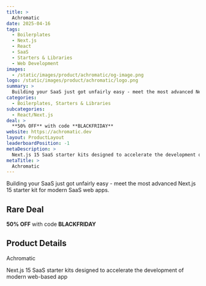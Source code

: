 ```yaml
---
title: >
  Achromatic
date: 2025-04-16
tags:
  - Boilerplates
  - Next.js
  - React
  - SaaS
  - Starters & Libraries
  - Web Development
images:
  - /static/images/product/achromatic/og-image.png
logo: /static/images/product/achromatic/logo.png
summary: >
  Building your SaaS just got unfairly easy - meet the most advanced Next.js 15 starter kit for modern SaaS web apps.
categories:
  - Boilerplates, Starters & Libraries
subcategories:
  - React/Next.js
deal: >
  **50% OFF** with code **BLACKFRIDAY**
website: https://achromatic.dev
layout: ProductLayout
leaderboardPosition: -1
metaDescription: >
  Next.js 15 SaaS starter kits designed to accelerate the development of modern web-based app
metaTitle: >
  Achromatic
---
```

Building your SaaS just got unfairly easy - meet the most advanced Next.js 15 starter kit for modern SaaS web apps.

## Rare Deal

**50% OFF** with code **BLACKFRIDAY**

## Product Details

Achromatic

Next.js 15 SaaS starter kits designed to accelerate the development of modern web-based app
